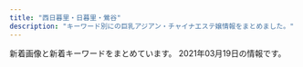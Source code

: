 ```yaml
---
title: "西日暮里・日暮里・鶯谷"
description: "キーワード別にの巨乳アジアン・チャイナエステ嬢情報をまとめました。"
---
```


新着画像と新着キーワードをまとめています。
2021年03月19日の情報です。

<DmmAffiliateIns />
<KeywordTable
  shops={
    [
    {
        "station": "JR\u9daf\u8c37\u99c5\u5317\u53e3",
        "img_links": [
            "http://es-rlx.com/staff/yuki/01mb.jpg",
            "http://es-rlx.com/staff/rumi/01.jpg",
            "http://es-rlx.com/img/ttl_mobile.png",
            "http://es-rlx.com/staff/mai/01.jpg",
            "http://es-rlx.com/img/ttl_tnew.png",
            "http://es-rlx.com/staff/minami/01mb.jpg",
            "http://es-rlx.com/img/access/road01.jpg",
            "http://es-rlx.com/img/ttl_staff.png",
            "http://es-rlx.com/staff/yuki/01.jpg",
            "http://es-rlx.com/pic/top3.jpg",
            "http://es-rlx.com/img/ttl_rec.png",
            "http://es-rlx.com/img/access/kanban.png",
            "http://es-rlx.com/staff/anna/01mb.jpg",
            "http://es-rlx.com/img/access/roaddm.png",
            "http://es-rlx.com/img/youtube.jpg",
            "http://es-rlx.com/staff/sakura/01mb.jpg",
            "http://es-rlx.com/img/access/road02.jpg",
            "http://es-rlx.com/pic/head.png",
            "http://es-rlx.com/i/files/homeimg.jpg",
            "http://es-rlx.com/staff/minami/01.jpg",
            "http://es-rlx.com/staff/anna/01.jpg",
            "http://es-rlx.com/img/access/road04.jpg",
            "http://es-rlx.com/staff/rumi/01mb.jpg",
            "http://es-rlx.com/img/ft_tel.png",
            "http://es-rlx.com/staff/mai/01mb.jpg",
            "http://es-rlx.com/staff/sakura/01.jpg",
            "http://es-rlx.com/pic/top1.jpg",
            "http://es-rlx.com/img/access/road03.jpg",
            "http://es-rlx.com/pic/top2.jpg"
        ],
        "url": "http://es-rlx.com/",
        "name": "\u5065\u7f8e\u5802",
        "keywords": {
            "C": 21
        }
    },
    {
        "url": "http://es-minami.com/",
        "name": "\u307f\u306a\u307f",
        "img_links": [
            "http://www.es-minami.com/images/mika2.jpg",
            "http://es-minami.com/gals/yuki1.jpg",
            "http://www.es-minami.com/images/mobole.png",
            "http://www.es-minami.com/images/sayuri2.jpg",
            "http://es-minami.com/gals/mika2.jpg",
            "http://www.es-minami.com/gals/riri1.jpg",
            "http://www.es-minami.com/images/staff-bar.png",
            "http://www.es-minami.com/img/riri1.jpg",
            "http://es-minami.com/images/staff-bar.png",
            "http://www.es-minami.com/img/yuki1.jpg",
            "http://es-minami.com/img/riri1.jpg",
            "http://es-minami.com/img/sayuri2.jpg",
            "http://es-minami.com/images/rika1.jpg",
            "http://www.es-minami.com/images/riri1.jpg",
            "http://es-minami.com/gals/riri1.jpg",
            "http://www.es-minami.com/gals/mika1.jpg",
            "http://www.es-minami.com/gals/rika1.jpg",
            "http://es-minami.com/images/news.png",
            "http://es-minami.com/gals/rika1.jpg",
            "http://www.es-minami.com/img/mika2.jpg",
            "http://es-minami.com/gals/sayuri2.jpg",
            "http://es-minami.com/gals/sakura1.jpg",
            "http://es-minami.com/img/yuki1.jpg",
            "http://es-minami.com/img/sayuri1.jpg",
            "http://www.es-minami.com/images/news.png",
            "http://www.es-minami.com/gals/nana1.jpg",
            "http://es-minami.com/img/mika1.jpg",
            "http://es-minami.com/img/nana1.jpg",
            "http://www.es-minami.com/img/nana1.jpg",
            "http://www.es-minami.com/images/rika1.jpg",
            "http://es-minami.com/images/nana1.jpg",
            "http://es-minami.com/gals/nana1.jpg",
            "http://www.es-minami.com/images/yuki1.jpg",
            "http://es-minami.com/images/pick_staff6.jpg",
            "http://es-minami.com/images/sayuri2.jpg",
            "http://www.es-minami.com/images/mika1.jpg",
            "http://www.es-minami.com/images/nana1.jpg",
            "http://www.es-minami.com/images/sayuri1.jpg",
            "http://es-minami.com/gals/sayuri1.jpg",
            "http://es-minami.com/images/riri1.jpg",
            "http://www.es-minami.com/img/sayuri1.jpg",
            "http://www.es-minami.com/gals/yuki1.jpg",
            "http://www.es-minami.com/images/pick_staff6.jpg",
            "http://es-minami.com/images/mika1.jpg",
            "http://www.es-minami.com/gals/mika2.jpg",
            "http://www.es-minami.com/gals/sakura1.jpg",
            "http://www.es-minami.com/gals/sayuri1.jpg",
            "http://www.es-minami.com/gals/sayuri2.jpg",
            "http://es-minami.com/images/mika2.jpg",
            "http://es-minami.com/img/mika2.jpg",
            "http://es-minami.com/gals/mika1.jpg",
            "http://es-minami.com/images/yuki1.jpg",
            "http://es-minami.com/images/sayuri1.jpg",
            "http://www.es-minami.com/img/mika1.jpg",
            "http://www.es-minami.com/img/sayuri2.jpg",
            "http://es-minami.com/images/mobole.png"
        ],
        "station": "JR\u65e5\u66ae\u91cc\u99c5\u6771\u53e3",
        "keywords": {}
    },
    {
        "station": "JR\u65e5\u66ae\u91cc\u99c5\u6771\u53e3",
        "keywords": {
            "C": 6
        },
        "img_links": [
            "http://www.en-nippori.net/image/therapist/02.jpg",
            "http://www.en-nippori.net/image/therapist/06.jpg",
            "http://www.en-nippori.net/image/therapist/04.jpg",
            "http://www.en-nippori.net/image/therapist/03.jpg",
            "http://www.en-nippori.net/image/mainparts/images/navi01_03.jpg",
            "http://www.en-nippori.net/image/mainparts/images/navi01_06.jpg",
            "http://www.en-nippori.net/image/therapist/01.jpg",
            "http://www.en-nippori.net/image/mainparts/images/navi01_07.jpg",
            "http://www.en-nippori.net/image/index/top.jpg",
            "http://www.en-nippori.net/image/mainparts/images/navi01_05.jpg",
            "http://www.en-nippori.net/image/mainparts/images/navi01_04.jpg",
            "http://www.en-nippori.net/image/mainparts/images/navi01_02.jpg",
            "http://www.en-nippori.net/image/mainparts/main.jpg"
        ],
        "url": "http://www.en-nippori.net/",
        "name": "\u7e01"
    },
    {
        "img_links": [
            "http://chou.ies.bz/images/s_pick.png",
            "http://chou.ies.bz/photos/sites/85/2020/12/2020120204150858.jpg",
            "http://chou.ies.bz/images/top.png",
            "http://chou.ies.bz/photos/sites/85/2019/07/2019070509385227.jpg",
            "http://chou.ies.bz/photos/sites/85/2020/12/2020121802483415.jpg",
            "http://chou.ies.bz/photos/sites/85/2020/12/2020120204265615.jpg",
            "http://chou.ies.bz/images/n1.jpg",
            "http://chou.ies.bz/images/s_staff.jpg",
            "http://chou.ies.bz/images/s_link.png",
            "http://chou.ies.bz/images/s3.png",
            "http://chou.ies.bz/photos/sites/85/2020/10/2020100610370157.jpg",
            "http://chou.ies.bz/photos/sites/85/2019/06/2019062803491517.jpg",
            "http://chou.ies.bz/photos/sites/85/2019/07/2019070106333414.jpg",
            "http://chou.ies.bz/images/mobile.png",
            "http://chou.ies.bz/photos/sites/85/2019/07/2019070106340260.jpg",
            "http://chou.ies.bz/photos/sites/85/2019/12/2019120602315853.jpg",
            "http://chou.ies.bz/photos/sites/85/2020/10/2020100610383828.jpg",
            "http://chou.ies.bz/photos/sites/85/2019/07/2019070106330942.jpg",
            "http://chou.ies.bz/images/s_news.png",
            "http://chou.ies.bz/photos/sites/85/2019/07/2019070106320474.jpg",
            "http://chou.ies.bz/images/n3.png",
            "http://chou.ies.bz/images/s1.png"
        ],
        "url": "http://chou.ies.bz/",
        "station": "JR\u897f\u65e5\u66ae\u91cc\u99c5",
        "name": "\u706f\u308a\u5c4b",
        "keywords": {
            "84": 1,
            "85": 1,
            "87": 1,
            "E": 1,
            "86": 5,
            "D": 7
        }
    },
    {
        "station": "JR\u65e5\u66ae\u91cc\u99c5\u6771\u53e3",
        "img_links": [
            "http://massage-aroma.pink/images/cg09.jpg",
            "http://massage-aroma.pink/images/nav-005.png",
            "http://massage-aroma.pink/images/nav-003.png",
            "http://massage-aroma.pink/images/nav-004.png",
            "http://massage-aroma.pink/images/nav-001.png",
            "http://massage-aroma.pink/images/cg01.jpg",
            "http://massage-aroma.pink/images/nav-002.png",
            "http://massage-aroma.pink/images/cg05.jpg",
            "http://massage-aroma.pink/images/cg02.jpg",
            "http://massage-aroma.pink/images/cg08.jpg",
            "http://massage-aroma.pink/images/cg07.jpg",
            "http://massage-aroma.pink/images/cg10.jpg",
            "http://massage-aroma.pink/images/cg011.jpg",
            "http://massage-aroma.pink/images/nav-006.png",
            "http://massage-aroma.pink/images/tel.png",
            "http://massage-aroma.pink/images/cg03.jpg",
            "http://massage-aroma.pink/images/no.png",
            "http://massage-aroma.pink/images/top001.png",
            "http://massage-aroma.pink/images/cg04.jpg",
            "http://massage-aroma.pink/images/cg061.jpg",
            "http://massage-aroma.pink/images/cg06.jpg"
        ],
        "keywords": {
            "D": 10,
            "86": 10
        },
        "url": "http://massage-aroma.pink/",
        "name": "\u30d1\u30b8\u30e3\u30de"
    },
    {
        "station": "JR\u9daf\u8c37\u99c5\u5317\u53e3",
        "img_links": [
            "http://www.ai-lian.work/images/ta.jpg",
            "http://www.ai-lian.work/images/3.jpg",
            "http://www.ai-lian.work/images/news.jpg",
            "http://www.ai-lian.work/img/saya1.jpg",
            "http://www.ai-lian.work/images/int2.jpg",
            "http://www.ai-lian.work/img/aya1.jpg",
            "http://www.ai-lian.work/images/int1.jpg",
            "http://www.ai-lian.work/images/2.jpg",
            "http://www.ai-lian.work/images/mobile.jpg",
            "http://www.ai-lian.work/images/interior_t.jpg",
            "http://www.ai-lian.work/images/tel.jpg",
            "http://www.ai-lian.work/images/line.png",
            "http://www.ai-lian.work/images/head.jpg",
            "http://www.ai-lian.work/img/yui1.jpg",
            "http://www.ai-lian.work/images/1.jpg",
            "http://www.ai-lian.work/images/staff_t.jpg",
            "http://www.ai-lian.work/images/rec1.jpg",
            "http://www.ai-lian.work/images/sys1.jpg"
        ],
        "keywords": {},
        "name": "\u5fc3\u7f8e",
        "url": "http://www.ai-lian.work/"
    },
    {
        "url": "http://lapis.tyo.cm/",
        "station": "JR\u9daf\u8c37\u99c5\u5317\u53e3",
        "keywords": {
            "D": 15,
            "83": 3,
            "87": 4,
            "86": 8
        },
        "img_links": [
            "http://lapis.tyo.cm/images/s_staff.jpg",
            "http://lapis.tyo.cm/photos/sites/75/2021/01/2021010407562290.jpg",
            "http://lapis.tyo.cm/images/top.png",
            "http://lapis.tyo.cm/images/s_pick.jpg",
            "http://lapis.tyo.cm/images/nbj3.jpg",
            "http://lapis.tyo.cm/images/pick_bj3.jpg",
            "http://lapis.tyo.cm/images/mobile.jpg",
            "http://lapis.tyo.cm/images/nbj1.jpg",
            "http://lapis.tyo.cm/images/new.jpg",
            "http://lapis.tyo.cm/images/pick_bj1.jpg",
            "http://lapis.tyo.cm/photos/sites/75/2021/01/2021010407562324.jpg",
            "http://lapis.tyo.cm/photos/sites/75/2021/01/2021010407562482.jpg",
            "http://lapis.tyo.cm/images/s_face.jpg",
            "http://lapis.tyo.cm/images/s_blog.jpg",
            "http://lapis.tyo.cm/photos/sites/75/2021/01/2021010407562697.jpg"
        ],
        "name": "\u30e9\u30d4\u30b9"
    },
    {
        "name": "\u307b\u307b\u3048\u307f",
        "img_links": [
            "http://www.hohoemi.es-relax.info/images/img04.jpg",
            "http://www.hohoemi.es-relax.info/gals/yuri1.jpg",
            "http://www.hohoemi.es-relax.info/i/room/r02.jpg",
            "http://www.hohoemi.es-relax.info/images/nanami1.jpg",
            "http://www.hohoemi.es-relax.info/gals/egao1.jpg",
            "http://www.hohoemi.es-relax.info/images/r03.jpg",
            "http://www.hohoemi.es-relax.info/images/r04.jpg",
            "http://www.hohoemi.es-relax.info/i/room/r03.jpg",
            "http://www.hohoemi.es-relax.info/images/162-1.jpg",
            "http://www.hohoemi.es-relax.info/images/img03.jpg",
            "http://www.hohoemi.es-relax.info/i/room/r04.jpg",
            "http://www.hohoemi.es-relax.info/gals/karin1.jpg",
            "http://www.hohoemi.es-relax.info/gals/monika1.jpg",
            "http://www.hohoemi.es-relax.info/i/room/r01.jpg",
            "http://www.hohoemi.es-relax.info/gals/yuyu1.jpg",
            "http://www.hohoemi.es-relax.info/gals/nana1.jpg",
            "http://www.hohoemi.es-relax.info/images/img02.jpg",
            "http://www.hohoemi.es-relax.info/images/r05.jpg",
            "http://www.hohoemi.es-relax.info/images/newsbar.jpg",
            "http://www.hohoemi.es-relax.info/gals/nanami1.jpg",
            "http://www.hohoemi.es-relax.info/images/r02.jpg",
            "http://www.hohoemi.es-relax.info/gals/rika1.jpg",
            "http://www.hohoemi.es-relax.info/images/r01.jpg",
            "http://www.hohoemi.es-relax.info/gals/mirai1.jpg"
        ],
        "url": "http://www.hohoemi.es-relax.info/",
        "keywords": {},
        "station": "JR\u897f\u65e5\u66ae\u91cc\u99c5"
    },
    {
        "name": "\u3075\u308f\u3075\u308f",
        "url": "http://flowerscent.este.work/",
        "station": "JR\u897f\u65e5\u66ae\u91cc\u99c5",
        "keywords": {
            "86": 12,
            "C": 36,
            "87": 12,
            "83": 36,
            "D": 12,
            "E": 12
        },
        "img_links": [
            "http://flowerscent.este.work/head_1_4691_1553674270167089.png",
            "http://flowerscent.este.work/head_3_4691_1556258938113847.png",
            "http://flowerscent.este.work/2/uploadimg/1599833697.jpg",
            "http://flowerscent.este.work/2/uploadimg/1600260826.jpg",
            "http://flowerscent.este.work/head_2_4691_1553674270815382.png"
        ]
    },
    {
        "keywords": {},
        "name": "\u672a\u6765",
        "img_links": [
            "http://www.relax-mirai.info/gals/emi1.jpg",
            "http://www.relax-mirai.info/images/info02.jpg",
            "http://www.relax-mirai.info/images/risa1.jpg",
            "http://www.relax-mirai.info/i/120/sayuri1.jpg",
            "http://www.relax-mirai.info/gals/kaka1.jpg",
            "http://www.relax-mirai.info/images/momo1.jpg",
            "http://www.relax-mirai.info/gals/aki1.jpg",
            "http://www.relax-mirai.info/images/qr.jpg",
            "http://www.relax-mirai.info/images/m02.jpg",
            "http://www.relax-mirai.info/images/info01.jpg",
            "http://www.relax-mirai.info/images/sayuri1.jpg",
            "http://www.relax-mirai.info/i/images/momo1.jpg",
            "http://www.relax-mirai.info/images/m04.jpg",
            "http://www.relax-mirai.info/i/images/sayuri1.jpg",
            "http://www.relax-mirai.info/images/m03.jpg",
            "http://www.relax-mirai.info/gals/risa1.jpg"
        ],
        "station": "\u65e5\u66ae\u91cc\u99c5\u6771\u53e3",
        "url": "http://www.relax-mirai.info/"
    },
    {
        "img_links": [
            "http://www.es-ms.work/staff/sayuri.jpg",
            "http://www.es-ms.work/images/s1.png",
            "http://www.es-ms.work/images/3.jpg",
            "http://www.es-ms.work/images/rec2.jpg",
            "http://www.es-ms.work/images/interior_t.jpg",
            "http://www.es-ms.work/img/sayuri1.jpg",
            "http://www.es-ms.work/images/staff_t.jpg",
            "http://www.es-ms.work/images/1.jpg",
            "http://www.es-ms.work/img/kaya1.jpg",
            "http://www.es-ms.work/images/head.jpg",
            "http://www.es-ms.work/images/sys.jpg",
            "http://www.es-ms.work/images/tg.jpg",
            "http://www.es-ms.work/images/int1.jpg",
            "http://www.es-ms.work/staff/kaya.jpg",
            "http://www.es-ms.work/staff/rina.jpg",
            "http://www.es-ms.work/images/int2.jpg",
            "http://www.es-ms.work/img/rina1.jpg",
            "http://www.es-ms.work/images/news.jpg",
            "http://www.es-ms.work/images/ac1.jpg",
            "http://www.es-ms.work/images/2.jpg",
            "http://www.es-ms.work/images/rec1.jpg"
        ],
        "name": "\u685c\u306e\u5bb6",
        "keywords": {},
        "station": "JR\u9daf\u8c37\u99c5\u5317\u53e3",
        "url": "http://www.es-ms.work/"
    },
    {
        "img_links": [],
        "station": "JR\u65e5\u66ae\u91cc\u99c5\u6771\u53e3",
        "keywords": {},
        "url": "http://reijin.xyz.mn/",
        "name": "\u9e97\u4eba"
    },
    {
        "station": "JR\u65e5\u66ae\u91cc\u99c5\u5357\u53e3",
        "keywords": {
            "E": 1,
            "\u30bb\u30af\u30b7\u30fc": 24,
            "G": 2
        },
        "name": "\u30bd\u30d5\u30a3\u30a2",
        "url": "https://www.sofia-est.com/",
        "img_links": [
            "https://www.sofia-est.com/img/girl/thumb/s57_1.jpg",
            "https://www.sofia-est.com/img/material/page3_subt1.png",
            "https://www.sofia-est.com/img/girl/thumb/s81_5.jpg",
            "https://www.sofia-est.com/img/material/page6_subt1.png",
            "https://www.sofia-est.com/img/material/top_movie.png",
            "https://www.sofia-est.com/img/girl/main/s108_1.jpg",
            "https://www.sofia-est.com/img/material/page8_subt2.png",
            "https://www.sofia-est.com/img/girl/main/s57_1.jpg",
            "https://www.sofia-est.com/img/girl/thumb/s92_1.jpg",
            "https://www.sofia-est.com/img/material/iph.png",
            "https://www.sofia-est.com/img/girl/list/s111_list.jpg",
            "https://www.sofia-est.com/img/material/top_twitter.png",
            "https://www.sofia-est.com/img/material/top_kodawari.png",
            "https://www.sofia-est.com/img/girl/pickup/pickup20191220093623.jpg",
            "https://www.sofia-est.com/img/girl/thumb/s99_2.jpg",
            "https://www.sofia-est.com/img/material/pagetop_rollout.png",
            "https://www.sofia-est.com/img/girl/thumb/s97_1.jpg",
            "https://www.sofia-est.com/img/girl/thumb/s92_2.jpg",
            "https://www.sofia-est.com/img/girl/thumb/s108_1.jpg",
            "https://www.sofia-est.com/img/girl/thumb/s89_2.jpg",
            "https://www.sofia-est.com/img/material/photo1.jpg",
            "https://www.sofia-est.com/img/girl/thumb/s81_1.jpg",
            "https://www.sofia-est.com/img/material/gm1_rollout.png",
            "https://www.sofia-est.com/img/top/topslide20150918.jpg",
            "https://www.sofia-est.com/img/material/coursepoint_rev2.png",
            "https://www.sofia-est.com/img/material/mob_t1.jpg",
            "https://www.sofia-est.com/img/material/movieicon.png",
            "https://www.sofia-est.com/img/girl/thumb/s89_1.jpg",
            "https://www.sofia-est.com/img/material/top_pickup.png",
            "https://www.sofia-est.com/img/girl/main/s85_1.jpg",
            "https://www.sofia-est.com/img/girl/list/s84_list.jpg",
            "https://www.sofia-est.com/img/girl/list/s55_list.jpg",
            "https://www.sofia-est.com/img/material/page7_subt1.png",
            "https://www.sofia-est.com/img/girl/thumb/s85_3.jpg",
            "https://www.sofia-est.com/img/girl/pickup/pickup20200111122329.jpg",
            "https://www.sofia-est.com/img/material/photo8.jpg",
            "https://www.sofia-est.com/img/girl/main/s84_1.jpg",
            "https://www.sofia-est.com/img/girl/list/s94_list.jpg",
            "https://www.sofia-est.com/img/material/photobig.jpg",
            "https://www.sofia-est.com/img/material/yakusoku.png",
            "https://www.sofia-est.com/img/girl/main/s81_1.jpg",
            "https://www.sofia-est.com/img/material/top_infomation.png",
            "https://www.sofia-est.com/img/girl/main/s97_1.jpg",
            "https://www.sofia-est.com/img/girl/thumb/s56_1.jpg",
            "https://www.sofia-est.com/img/girl/thumb/s111_1.jpg",
            "https://www.sofia-est.com/img/material/mob_t4.jpg",
            "https://www.sofia-est.com/img/girl/list/s85_list.jpg",
            "https://www.sofia-est.com/img/girl/thumb/s94_2.jpg",
            "https://www.sofia-est.com/img/girl/thumb/s94_1.jpg",
            "https://www.sofia-est.com/img/material/noimg_m.jpg",
            "https://www.sofia-est.com/img/girl/thumb/s100_2.jpg",
            "https://www.sofia-est.com/img/material/sd_rt_btn.png",
            "https://www.sofia-est.com/img/material/page3_1_subt1.png",
            "https://www.sofia-est.com/img/material/mob_t5.jpg",
            "https://www.sofia-est.com/img/material/hosi5.png",
            "https://www.sofia-est.com/img/girl/list/s108_list.jpg",
            "https://www.sofia-est.com/img/girl/mobilepickup/mobilepickup20200302124127.jpg",
            "https://www.sofia-est.com/img/material/page8_subt1.png",
            "https://www.sofia-est.com/img/girl/main/s111_1.jpg",
            "https://www.sofia-est.com/img/material/page3_1_subt2.png",
            "https://www.sofia-est.com/img/girl/main/s89_1.jpg",
            "https://www.sofia-est.com/img/material/photo3.jpg",
            "https://www.sofia-est.com/img/material/top_kodawariimg1.jpg",
            "https://www.sofia-est.com/img/girl/main/s92_1.jpg",
            "https://www.sofia-est.com/img/material/movie_right_yaji.png",
            "https://www.sofia-est.com/img/material/photo6.jpg",
            "https://www.sofia-est.com/img/material/top_camp.png",
            "https://www.sofia-est.com/img/material/doublecourse_rev1.png",
            "https://www.sofia-est.com/img/material/page5_subt1.png",
            "https://www.sofia-est.com/img/material/phototxt.jpg",
            "https://www.sofia-est.com/img/girl/list/s92_list.jpg",
            "https://www.sofia-est.com/img/girl/thumb/s85_1.jpg",
            "https://www.sofia-est.com/img/material/course_tanta2.png",
            "https://www.sofia-est.com/img/girl/main/s56_1.jpg",
            "https://www.sofia-est.com/img/material/photo5.jpg",
            "https://www.sofia-est.com/img/girl/thumb/s84_2.jpg",
            "https://www.sofia-est.com/img/girl/pickup/pickup20191220093702.jpg",
            "https://www.sofia-est.com/img/material/gm2_rollout.png",
            "https://www.sofia-est.com/img/girl/thumb/s81_3.jpg",
            "https://www.sofia-est.com/img/material/mob_t2.jpg",
            "https://www.sofia-est.com/img/material/courseoption_rev1.png",
            "https://www.sofia-est.com/img/top/topslide20141210.jpg",
            "https://www.sofia-est.com/img/banner/koko_120x60.png",
            "https://www.sofia-est.com/img/material/top_about.png",
            "https://www.sofia-est.com/img/girl/list/s100_list.jpg",
            "https://www.sofia-est.com/img/girl/pickup/pickup20190509222453.jpg",
            "https://www.sofia-est.com/img/material/photo7.jpg",
            "https://www.sofia-est.com/img/material/gm6_rollout.png",
            "https://www.sofia-est.com/img/girl/thumb/s84_1.jpg",
            "https://www.sofia-est.com/img/top/topslide20141211.jpg",
            "https://www.sofia-est.com/img/material/movie_left_yaji.png",
            "https://www.sofia-est.com/img/material/page2_subt1.png",
            "https://www.sofia-est.com/img/girl/list/s81_list.jpg",
            "https://www.sofia-est.com/img/girl/main/s99_1.jpg",
            "https://www.sofia-est.com/img/girl/thumb/s56_2.jpg",
            "https://www.sofia-est.com/img/what/coupon202009.png",
            "https://www.sofia-est.com/img/girl/list/s97_list.jpg",
            "https://www.sofia-est.com/img/material/page6_subt2.png",
            "https://www.sofia-est.com/img/material/page6_subt3.png",
            "https://www.sofia-est.com/img/girl/thumb/s100_1.jpg",
            "https://www.sofia-est.com/img/material/gm4_rollout.png",
            "https://www.sofia-est.com/img/material/top_news.png",
            "https://www.sofia-est.com/img/girl/main/s94_1.jpg",
            "https://www.sofia-est.com/img/girl/list/s57_list.jpg",
            "https://www.sofia-est.com/img/material/mob_t3.jpg",
            "https://www.sofia-est.com/img/girl/thumb/s85_2.jpg",
            "https://www.sofia-est.com/img/material/course_tanta1.png",
            "https://www.sofia-est.com/img/girl/list/s89_list.jpg",
            "https://www.sofia-est.com/img/material/mobileqr.png",
            "https://www.sofia-est.com/img/material/photo2.jpg",
            "https://www.sofia-est.com/img/material/photo4.jpg",
            "https://www.sofia-est.com/img/material/noimg_b.jpg",
            "https://www.sofia-est.com/img/material/gm5_rollout.png",
            "https://www.sofia-est.com/img/material/mob_youtube.png",
            "https://www.sofia-est.com/img/material/top_newface.png",
            "https://www.sofia-est.com/img/girl/list/s56_list.jpg",
            "https://www.sofia-est.com/img/girl/thumb/s81_4.jpg",
            "https://www.sofia-est.com/img/girl/main/s100_1.jpg",
            "https://www.sofia-est.com/img/girl/thumb/s99_1.jpg",
            "https://www.sofia-est.com/img/material/movie20141210.jpg",
            "https://www.sofia-est.com/img/material/page5_subt2.png",
            "https://www.sofia-est.com/img/girl/thumb/s81_2.jpg",
            "https://www.sofia-est.com/img/girl/list/s99_list.jpg",
            "https://www.sofia-est.com/img/material/gm3_rollout.png",
            "https://www.sofia-est.com/img/material/page4_subt2.png",
            "https://www.sofia-est.com/img/girl/thumb/s97_2.jpg",
            "https://www.sofia-est.com/img/material/page4_subt1.png"
        ]
    },
    {
        "station": "JR\u65e5\u66ae\u91cc\u99c5\u5357\u53e3",
        "url": "http://momo.tyo.cm/",
        "keywords": {
            "D": 20,
            "85": 5,
            "86": 15
        },
        "name": "\u6843",
        "img_links": [
            "http://momo.tyo.cm/images/tit_link01.png",
            "http://momo.tyo.cm/images/pagetop.png",
            "http://momo.tyo.cm/images/border01.png",
            "http://momo.tyo.cm/images/nav_link02.png",
            "http://momo.tyo.cm/images/news.png",
            "http://momo.tyo.cm/images/nav_link01.png",
            "http://momo.tyo.cm/images/tit03.png",
            "http://momo.tyo.cm/images/top_slider01.jpg",
            "http://momo.tyo.cm/images/nav_link03.png",
            "http://momo.tyo.cm/images/bg_pick.png",
            "http://momo.tyo.cm/images/tit_com05.png",
            "http://momo.tyo.cm/photos/sites/53/2021/02/2021021607405882.jpg",
            "http://momo.tyo.cm/photos/sites/53/2021/02/2021021607405658.jpg",
            "http://momo.tyo.cm/images/tit02.png",
            "http://momo.tyo.cm/images/tit_com01.png",
            "http://momo.tyo.cm/images/tit_com02.png",
            "http://momo.tyo.cm/images/tit_staff.png",
            "http://momo.tyo.cm/photos/sites/53/2021/02/2021021607405730.jpg",
            "http://momo.tyo.cm/images/nav_link06.png",
            "http://momo.tyo.cm/images/tit_com.png",
            "http://momo.tyo.cm/images/nav_link05.png",
            "http://momo.tyo.cm/images/top_slider02.jpg",
            "http://momo.tyo.cm/images/nav_link04.png",
            "http://momo.tyo.cm/photos/sites/53/2021/02/2021021607405578.jpg",
            "http://momo.tyo.cm/images/tit04.png",
            "http://momo.tyo.cm/images/tit05.png",
            "http://momo.tyo.cm/images/border02.png",
            "http://momo.tyo.cm/images/tit_com03.png",
            "http://momo.tyo.cm/images/tit_com04.png",
            "http://momo.tyo.cm/images/tit01.png"
        ]
    },
    {
        "img_links": [
            "http://www.mac-riraku106.xyz/uploads/200501/1-200501125251121.jpg",
            "http://www.mac-riraku106.xyz/uploads/200501/1-200501145011C2.jpg",
            "http://www.mac-riraku106.xyz/uploads/200317/1-20031G4420c38.jpg",
            "http://www.mac-riraku106.xyz/uploads/190723/34-1.jpg",
            "http://www.mac-riraku106.xyz/static/picture/michi02.png",
            "http://www.mac-riraku106.xyz/uploads/200501/1-200501125300127.jpg",
            "http://www.mac-riraku106.xyz/uploads/191106/1-191106092J62Y.jpg",
            "http://www.mac-riraku106.xyz/uploads/190723/21-1.jpg",
            "http://www.mac-riraku106.xyz/uploads/190826/1-1ZR6144611E0.jpg",
            "http://www.mac-riraku106.xyz/static/picture/top-img09.png",
            "http://www.mac-riraku106.xyz/uploads/200310/1-20031013091I08.jpg",
            "http://www.mac-riraku106.xyz/static/picture/top-img02.png",
            "http://www.mac-riraku106.xyz/uploads/200801/1-200P1110631926.jpg",
            "http://www.mac-riraku106.xyz/static/picture/top-img01.png",
            "http://www.mac-riraku106.xyz/static/picture/2.jpg",
            "http://www.mac-riraku106.xyz/uploads/191106/1-191106092S0357.jpg",
            "http://www.mac-riraku106.xyz/static/picture/call.png",
            "http://www.mac-riraku106.xyz/uploads/200801/1-200P1110412514.jpg",
            "http://www.mac-riraku106.xyz/uploads/200501/1-200501145002a7.jpg",
            "http://www.mac-riraku106.xyz/static/picture/tel.png",
            "http://www.mac-riraku106.xyz/uploads/190723/10-2.jpg",
            "http://www.mac-riraku106.xyz/uploads/191128/1-19112Q3102OP.jpg",
            "http://www.mac-riraku106.xyz/uploads/190723/23-1.jpg",
            "http://www.mac-riraku106.xyz/uploads/200608/1-20060Q02506204.jpg",
            "http://www.mac-riraku106.xyz/uploads/191219/1-19121912423J29.jpg",
            "http://www.mac-riraku106.xyz/uploads/191128/1-19112Q31009521.jpg",
            "http://www.mac-riraku106.xyz/uploads/191209/1-191209122ZY50.jpg",
            "http://www.mac-riraku106.xyz/static/picture/michi01.png",
            "http://www.mac-riraku106.xyz/uploads/200818/1-200QQ55415J4.jpg",
            "http://www.mac-riraku106.xyz/uploads/200317/1-20031G44220J0.jpg",
            "http://www.mac-riraku106.xyz/uploads/191209/1-191209123459153.jpg",
            "http://www.mac-riraku106.xyz/uploads/200501/1-200501125159161.jpg",
            "http://www.mac-riraku106.xyz/uploads/200325/1-2003251H312V4.jpg",
            "http://www.mac-riraku106.xyz/uploads/190723/33-1.jpg",
            "http://www.mac-riraku106.xyz/uploads/191008/1-19100Q5451M20.jpg",
            "http://www.mac-riraku106.xyz/uploads/190723/1-1.jpg",
            "http://www.mac-riraku106.xyz/uploads/190723/23-3.jpg",
            "http://www.mac-riraku106.xyz/uploads/200801/1-200P1110A4M2.jpg",
            "http://www.mac-riraku106.xyz/uploads/200317/1-20031G44235R7.jpg",
            "http://www.mac-riraku106.xyz/uploads/190723/30-1.jpg",
            "http://www.mac-riraku106.xyz/uploads/190926/1-1Z926131R6102.jpg",
            "http://www.mac-riraku106.xyz/uploads/190906/1-1ZZ612503C39.jpg",
            "http://www.mac-riraku106.xyz/uploads/190826/1-1ZR614462Qa.jpg",
            "http://www.mac-riraku106.xyz/uploads/190926/1-1Z926131T2408.jpg",
            "http://www.mac-riraku106.xyz/uploads/190723/10-1.jpg",
            "http://www.mac-riraku106.xyz/uploads/200310/1-200310130925920.jpg",
            "http://www.mac-riraku106.xyz/uploads/190723/1-2.jpg",
            "http://www.mac-riraku106.xyz/uploads/200310/1-200310130Z0421.jpg",
            "http://www.mac-riraku106.xyz/uploads/200818/1-200QQ554231G.jpg",
            "http://www.mac-riraku106.xyz/uploads/190723/25-1.jpg",
            "http://www.mac-riraku106.xyz/uploads/200325/1-2003251H340B9.jpg",
            "http://www.mac-riraku106.xyz/uploads/200501/1-200501125150516.jpg",
            "http://www.mac-riraku106.xyz/uploads/200818/1-200QQ5535E92.jpg",
            "http://www.mac-riraku106.xyz/uploads/191209/1-1912091229204E.jpg",
            "http://www.mac-riraku106.xyz/uploads/200608/1-20060Q0251EY.jpg",
            "http://www.mac-riraku106.xyz/uploads/191106/1-191106092T0531.jpg",
            "http://www.mac-riraku106.xyz/uploads/190723/23-2.jpg",
            "http://www.mac-riraku106.xyz/uploads/191219/1-191219124141563.jpg",
            "http://www.mac-riraku106.xyz/static/picture/top-img03.png",
            "http://www.mac-riraku106.xyz/static/picture/1.jpg",
            "http://www.mac-riraku106.xyz/uploads/200501/1-200501144951148.jpg",
            "http://www.mac-riraku106.xyz/uploads/190906/1-1ZZ6125225A4.jpg",
            "http://www.mac-riraku106.xyz/uploads/191008/1-19100Q5453V63.jpg",
            "http://www.mac-riraku106.xyz/uploads/191128/1-19112Q3111UF.jpg"
        ],
        "name": "\u306f\u305f\u3061",
        "keywords": {
            "F": 3,
            "85": 16,
            "86": 19,
            "C": 18,
            "E": 6,
            "94": 3,
            "D": 48
        },
        "url": "http://www.mac-riraku106.xyz/",
        "station": "JR\u65e5\u66ae\u91cc\u99c5\u5357\u53e3"
    },
    {
        "img_links": [
            "https://mominoki.tyo.ac/images/themes/pink/s_ranking.png",
            "https://mominoki.tyo.ac/photos/sites/41/2020/09/2020092801595154.jpg",
            "https://mominoki.tyo.ac/images/room1.jpg",
            "https://mominoki.tyo.ac/images/themes/pink/s_newface.png",
            "https://mominoki.tyo.ac/photos/sites/41/2020/09/2020092804344656.jpg",
            "https://mominoki.tyo.ac/photos/sites/41/2020/09/2020092804344859.jpg",
            "https://mominoki.tyo.ac/images/themes/pink/mobile.jpg",
            "https://mominoki.tyo.ac/images/themes/pink/no2.png",
            "https://mominoki.tyo.ac/images/room4.jpg",
            "https://mominoki.tyo.ac/images/themes/pink/s_news.png",
            "https://mominoki.tyo.ac/images/themes/pink/line.png",
            "https://mominoki.tyo.ac/photos/sites/41/2020/09/2020092810535583.jpg",
            "https://mominoki.tyo.ac/photos/sites/41/2020/09/2020092804344750.jpg",
            "https://mominoki.tyo.ac/images/room3.jpg",
            "https://mominoki.tyo.ac/images/themes/pink/s_link.png",
            "https://mominoki.tyo.ac/images/themes/pink/r3.jpg",
            "https://mominoki.tyo.ac/photos/sites/41/2020/11/2020111401222038.jpg",
            "https://mominoki.tyo.ac/images/themes/pink/no1.png",
            "https://mominoki.tyo.ac/images/themes/pink/s_pickup.png",
            "https://mominoki.tyo.ac/photos/sites/41/2021/03/202103150746598.jpg",
            "https://mominoki.tyo.ac/photos/sites/41/2021/03/202103150747058.jpg",
            "https://mominoki.tyo.ac/images/room2.jpg",
            "https://mominoki.tyo.ac/images/themes/pink/s_staff.png"
        ],
        "keywords": {
            "E": 4,
            "83": 4,
            "C": 14,
            "86": 4,
            "87": 8,
            "85": 11,
            "D": 23
        },
        "url": "https://mominoki.tyo.ac/",
        "station": "\u753a\u5c4b\u99c51\u756a\u51fa\u53e3",
        "name": "\u3082\u307f\u306e\u6728"
    },
    {
        "station": "JR\u65e5\u66ae\u91cc\u99c5\u6771\u53e3",
        "url": "http://esthe-aroma.red/",
        "img_links": [
            "http://esthe-aroma.red/images/cg11.jpg",
            "http://esthe-aroma.red/images/r3.jpg",
            "http://esthe-aroma.red/images/top.png",
            "http://esthe-aroma.red/images/news.png",
            "http://esthe-aroma.red/images/cg06.jpg",
            "http://esthe-aroma.red/images/cg00.jpg",
            "http://esthe-aroma.red/images/cg01.jpg",
            "http://esthe-aroma.red/images/rec.png",
            "http://esthe-aroma.red/images/cg04.jpg",
            "http://esthe-aroma.red/images/cg02.jpg",
            "http://esthe-aroma.red/link/menlog.jpg",
            "http://esthe-aroma.red/images/evetop.png",
            "http://esthe-aroma.red/images/cg03.jpg",
            "http://esthe-aroma.red/images/r1.jpg",
            "http://esthe-aroma.red/images/cg07.jpg",
            "http://esthe-aroma.red/images/cg08.jpg",
            "http://esthe-aroma.red/images/imm.jpg",
            "http://esthe-aroma.red/images/cg05.jpg",
            "http://esthe-aroma.red/images/r2.jpg",
            "http://esthe-aroma.red/images/kan.jpg",
            "http://esthe-aroma.red/images/precau.png",
            "http://esthe-aroma.red/images/staff_s.png",
            "http://esthe-aroma.red/images/r4.jpg",
            "http://esthe-aroma.red/images/cg10.jpg",
            "http://esthe-aroma.red/images/cg09.jpg",
            "http://esthe-aroma.red/images/sruru.jpg"
        ],
        "keywords": {
            "86": 10,
            "E": 1,
            "D": 9
        },
        "name": "\u548c\u5408 \u308f\u3054\u3046"
    },
    {
        "img_links": [
            "http://www.night.ne.jp/_format/W/img/whats_view.jpg",
            "http://www.night.ne.jp/tokyo/hayasi/img/index.jpg",
            "http://www.night.ne.jp/_format/P/img/over_msg_02.jpg",
            "http://www.night.ne.jp/tokyo/hayasi/img/qr_code.jpg",
            "http://www.night.ne.jp/nightnet/img/3.jpg",
            "http://www.night.ne.jp/tokyo/hayasi/img/view_2.jpg",
            "http://www.night.ne.jp/nightnet/img/6.jpg",
            "http://www.night.ne.jp/nightnet/img/16.jpg",
            "http://www.night.ne.jp/nightnet/img/17.jpg",
            "http://www.night.ne.jp/nightnet/img/2.jpg",
            "http://www.night.ne.jp/_format/P/img/index_enter_1.jpg",
            "http://www.night.ne.jp/nightnet/img/13.jpg",
            "http://www.night.ne.jp/tokyo/hayasi/img/view_6.jpg",
            "http://www.night.ne.jp/_format/P/img/whats_news.jpg",
            "http://www.night.ne.jp/nightnet/img/14.jpg",
            "http://www.night.ne.jp/nightnet/img/10.jpg",
            "http://www.night.ne.jp/tokyo/hayasi/img/view_4.jpg",
            "http://www.night.ne.jp/tokyo/hayasi/img/view_3.jpg",
            "http://www.night.ne.jp/_format/P/img/over_msg_01.jpg",
            "http://www.night.ne.jp/tokyo/hayasi/img/index_view.jpg",
            "http://www.night.ne.jp/nightnet/img/9.jpg",
            "http://www.night.ne.jp/tokyo/hayasi/img/view_1.jpg",
            "http://www.night.ne.jp/nightnet/img/4.jpg",
            "http://www.night.ne.jp/nightnet/img/15.jpg",
            "http://www.night.ne.jp/nightnet/img/7.jpg",
            "http://www.night.ne.jp/nightnet/img/12a.jpg",
            "http://www.night.ne.jp/tokyo/hayasi/img/index_top.jpg",
            "http://www.night.ne.jp/nightnet/img/5.jpg",
            "http://www.night.ne.jp/tokyo/hayasi/img/view_5.jpg",
            "http://www.night.ne.jp/nightnet/img/11.jpg",
            "http://www.night.ne.jp/nightnet/img/1.jpg",
            "http://www.night.ne.jp/nightnet/img/8.jpg",
            "http://www.night.ne.jp/tokyo/hayasi/img_staff/g_7181.jpg"
        ],
        "keywords": {},
        "url": "http://www.night.ne.jp/tokyo/hayasi/",
        "name": "\u6797\u30de\u30c3\u30b5\u30fc\u30b8",
        "station": "JR\u65e5\u66ae\u91cc\u99c5"
    },
    {
        "img_links": [],
        "url": "http://onkyoukou.tyo.cm/",
        "station": "JR\u897f\u65e5\u66ae\u91cc\u99c5",
        "name": "\u6e29\u99a8\u6e2f-\u304a\u3093\u304d\u3087\u3046\u3053\u3046-",
        "keywords": {}
    }
]
}
/>
<DmmAffiliateScript />
